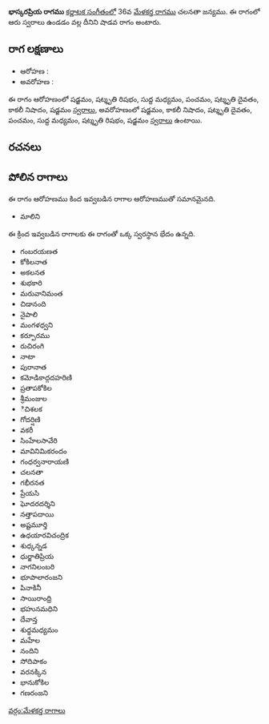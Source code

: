 {{Infobox ragam
	| name          	= భాస్కరప్రియ
	| synonym	    	= 
	| mela          	= 
	| chakra        	= 
	| janaka        	= 
	| type          	= శాడవ
	| arohanam      	= {{svaraC|S|R3|M1|P|D3|N3|S'}} 
	| avarohanam    	= {{svaraC|S'|N3|D3|P|M1|R3|S}}
	| jeeva         	=
	| chhaya        	=
	| nyasa         	=
	| vishesha      	= 
	| equivalent  		= 
}}
{{కర్ణాటక సంగీత రాగాలు}}
'''భాస్కరప్రియ రాగము''' [[కర్ణాటక సంగీతం]]లో 36వ [[మేళకర్త రాగము]] చలనతా జన్యము.  ఈ రాగంలో ఆరు స్వరాలు ఉండడం వల్ల దీనిని షాడవ రాగం అంటారు.


==రాగ లక్షణాలు==


* ఆరోహణ : {{svaraC|S|R3|M1|P|D3|N3|S'}} 
* అవరోహణ : {{svaraC|S'|N3|D3|P|M1|R3|S}}

ఈ రాగం ఆరోహణంలో షడ్జమం, షట్శృతి రిషభం, సుద్ద మధ్యమం, పంచమం, షట్శృతి దైవతం, కాకలీ నిషాదం, షడ్జమం [[స్వరాలు]], అవరోహణంలో షడ్జమం, కాకలీ నిషాదం, షట్శృతి దైవతం, పంచమం, సుద్ద మధ్యమం, షట్శృతి రిషభం, షడ్జమం [[స్వరాలు]] ఉంటాయి.

==రచనలు==



==పోలిన రాగాలు==
ఈ రాగం ఆరోహణము కింద ఇవ్వబడిన రాగాల ఆరోహణముతో సమానమైనది.
* మాలిని

ఈ క్రింద ఇవ్వబడిన రాగాలకు ఈ రాగంతో ఒక్క స్వరస్థాన భేదం ఉన్నది.
* గంబరయణత
* కోకిలనాత
* అకలనత
* శుభకారి
* మరువానిమంత
* చిడానంది
* నైపాలి
* మంగళధ్వని
* కర్పూరము
* రుచిరంగి
* నాటా
* పురానాత
* కమోడికాద్గదహరిణి
* ప్రతాపకోకిల
* శ్రీమంజుల
* ిచిశలక
* గోదర్షిణి
* వకరీ
* సింహేలసావేరి
* మావినిమికరందం
* గంధర్వనారాయణి
* చలనతా
* గభీరనత
* ప్రేయసి
* ఘోదరదర్శిని
* నత్తాపదాయి
* అష్టమూర్తి
* ఉధయారవిచంద్రిక
* శుధ్కన్నడ
* ధుర్జాతిప్రియ
* నాగనిలంబరి
* భూపాలారంజని
* పినాకినీ
* సాయిరాంధ్రి
* భహునమధిని
* దేవాన్త
* శుధ్ధమధ్యమం
* మహేల
* నందిని
* సోదిపాకం
* వరనక్కిన
* భానుకోకిల
* గణరంజని



[[వర్గం:మేళకర్త రాగాలు]]